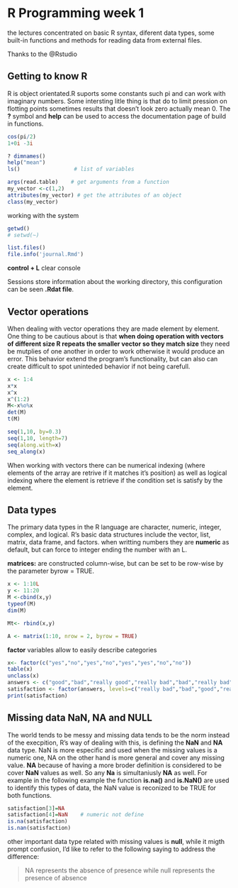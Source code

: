 

# R Programming week  1
the lectures concentrated on basic R syntax, diferent data types, some built-in functions and methods for reading data from external files.   

Thanks to the @Rstudio

## Getting to know R
R is object orientated.R suports some constants such pi and can work with imaginary numbers. Some intersting litle thing is that do to limit pression on flotting points sometimes results that doesn't look zero  actually mean 0. The __?__ symbol and __help__ can be used to access the documentation page of build in functions.

```r
cos(pi/2)
1+0i -3i

? dimnames()
help("mean")
ls()                 # list of variables

args(read.table)    # get arguments from a function
my_vector <-c(1,2)
attributes(my_vector) # get the attributes of an object
class(my_vector)
```



working with the system 
```r
getwd()
# setwd(~)

list.files()
file.info('journal.Rmd')

```

__control + L__ clear console

Sessions store information about the working directory, this configuration can be seen __.Rdat file__.

## Vector operations
When dealing with vector operations they are made element by element. One thing to be cautious about is that __when doing operation with vectors of different size R repeats the smaller vector so they match size__ they need be mutplies of one another in order to work otherwise it would produce an error. This behavior extend the program's functionality, but can also can create difficult to spot uninteded behavior if not being carefull. 

```r
x <- 1:4
x*x
x^x
x^(1:2)
M<-x%o%x
det(M)
t(M)

seq(1,10, by=0.3)
seq(1,10, length=7)
seq(along.with=x)
seq_along(x)

```

When working with vectors there can be numerical indexing (where elements of the array are retrive if it matches it's position) as well as logical indexing where the element is retrieve if the condition set is satisfy by the element.

## Data types
The primary data types in the R language are character, numeric, integer, complex, and logical. R's basic data structures include the vector, list, matrix, data frame, and factors. when writting numbers they are __numeric__ as default, but can force to integer ending the number with an L.

__matrices:__ are constructed column-wise, but can be set to be row-wise by the parameter byrow = TRUE.

```r

x <- 1:10L
y <- 11:20
M <-cbind(x,y)
typeof(M)
dim(M)

Mt<- rbind(x,y)

A <- matrix(1:10, nrow = 2, byrow = TRUE)

```

__factor__ variables allow to easily describe categories
```r
x<- factor(c("yes","no","yes","no","yes","yes","no","no"))
table(x)
unclass(x)
answers <- c("good","bad","really good","really bad","bad","really bad","good")
satisfaction <- factor(answers, levels=c("really bad","bad","good","really good"))
print(satisfaction)
```


## Missing data NaN, NA and NULL   
The world tends to be messy and missing data tends to be the norm instead of the execpition,  R's way of dealing with this, is defining the __NaN__ and __NA__ data type. NaN is more especific and used when the missing values is a numeric one, NA on the other hand is more general and cover any missing value. __NA__ because of having a more broder definition is considered to be cover  __NaN__ values as well. So any __Na__ is simultaniusly  __NA__ as well. For example in the following example the function __is.na()__ and __is.NaN()__ are used to identify this types of data, the NaN value is reconized to be TRUE for both functions. 


```r
satisfaction[3]=NA
satisfaction[4]=NaN    # numeric not define 
is.na(satisfaction)
is.nan(satisfaction)
```

other important data type related with missing values is __null__, while it migth prompt confusion, I'd like to refer to the following saying to address the difference:

>NA represents the absence of presence while null represents the presence of absence



